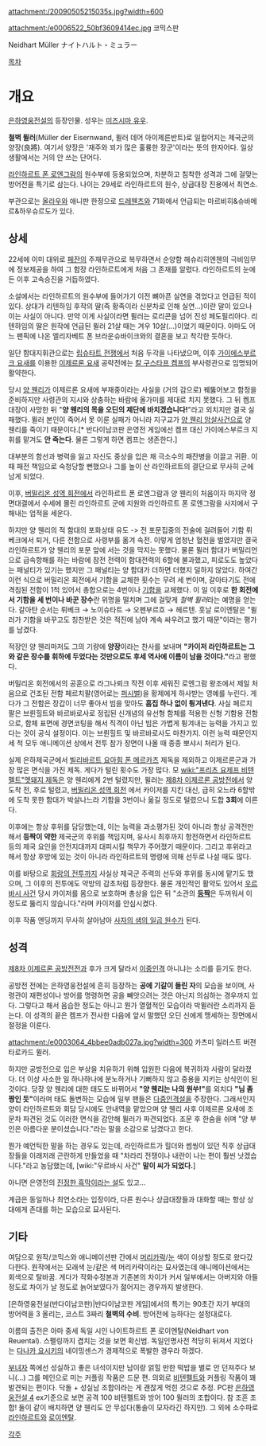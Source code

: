 attachment:/20090505215035s.jpg?width=600

attachment:/e0006522_50bf3609414ec.jpg
코믹스판

Neidhart Müller
ナイトハルト・ミュラー

[[목차]]
= 개요 =
[[은하영웅전설]]의 등장인물. 성우는 [[미즈시마 유우]].

'''철벽 뮐러'''(Müller der Eisernwand, 뮐러 데어 아이제른반트)로 일컬어지는 제국군의 양장(良將). 여기서 양장은 '재주와 꾀가 많은 훌륭한 장군'이라는 뜻의 한자어다. 일상생활에서는 거의 안 쓰는 단어다.

[[라인하르트 폰 로엔그람]]의 원수부에 등용되었으며, 차분하고 침착한 성격과 그에 걸맞는 방어전을 특기로 삼는다. 나이는 29세로 라인하르트의 원수, 상급대장 진용에서 최연소. 

부관으로는 [[올라우]]와 애니판 한정으로 [[드레웬츠]]와 71화에서 언급되는 마르비히&슈바메르&하우슈르도가 있다.

== 상세 ==
22세에 이미 대위로 [[페잔]]의 주재무관으로 복무하면서 순양함 헤슈리히엔첸의 극비임무에 정보제공을 하여 그 함장 라인하르트에게 처음 그 존재를 알렸다. 라인하르트의 눈에 든 이후 고속승진을 거듭하였다.

소설에서는 라인하르트의 원수부에 들어가기 이전 뼈아픈 실연을 겪었다고 언급된 적이 있다. 상대가 리텐하임 후작의 딸(즉 황족이라 신분차로 인해 실연...)이란 말이 있으나 이는 사실이 아니다. 만약 이게 사실이라면 뮐러는 로리콘을 넘어 진성 페도필리아다. 리텐하임의 딸은 원작에 언급된 뮐러 21살 때는 겨우 10살(...)이었기 때문이다. 아마도 어느 팬픽에 나온 엘리자베트 폰 브라운슈바이크와의 결혼을 보고 착각한 듯하다.

일단 함대지휘관으로는 [[립슈타트 전쟁]]에서 처음 두각을 나타냈으며, 이후 [[가이에스부르크 요새]]를 이용한 [[이제르론 요새]] 공략전에는 [[칼 구스타프 켐프]]의 부사령관으로 임명되어 활약한다.

당시 [[양 웬리]]가 이제르론 요새에 부재중이라는 사실을 (거의 감으로) 꿰뚫어보고 함정을 준비하지만 사령관의 지시와 상충하는 바람에 올가미를 제대로 치지 못했다. 그 뒤 켐프 대장이 사망한 뒤 "'''양 웬리의 목을 오딘의 제단에 바치겠습니다!'''"라고 외치지만 결국 실패했다. 뮐러 본인이 죽어서 못 이룬 실패가 아니라 지구교가 [[양 웬리 암살사건]]으로 양 웬리를 죽이기 때문이다.[* 반다이남코판 은영전 게임에선 켐프 대신 가이에스부르크 지휘를 맡겨도 '''안 죽는다'''. 물론 그렇게 하면 켐프는 생존한다.]

대부분의 함선과 병력을 잃고 자신도 중상을 입은 채 극소수의 패잔병을 이끌고 귀환. 이때 패전 책임으로 숙청당할 뻔했으나 그를 높이 산 라인하르트의 결단으로 무사히 군에 남게 되었다.

이후, [[버밀리온 성역 회전]]에서 라인하르트 폰 로엔그람과 양 웬리의 처음이자 마지막 정면대결에서 수세에 몰린 라인하르트 군에 지원와 라인하르트 폰 로엔그람을 사지에서 구해내는 업적을 세운다.

하지만 양 웬리의 적 함대의 포화상태 유도 -> 전 포문집중의 전술에 걸려들어 기함 뤼베크에서 퇴거, 다른 전함으로 사령부를 옮겨 속전. 이렇게 엄청난 혈전을 벌였지만 결국 라인하르트가 양 웬리의 포문 앞에 서는 것을 막지는 못했다. 물론 뮐러 함대가 버밀리언으로 급속항해를 하는 바람에 참전 전력이 함대전력의 6할에 불과했고, 피로도도 높았다는 패널티가 있기는 했지만 그 패널티는 양 함대가 더하면 더했지 덜하지 않았다. 하여간 이런 식으로 버밀리온 회전에서 기함을 교체한 횟수는 무려 세 번이며, 갈아타기도 전에 격침된 전함이 1척 있어서 총합으로는 4번이나 [[기함]]을 교체했다. 이 일 이후로 '''한 회전에서 기함을 세 번이나 바꾼 장수'''란 위명을 떨치며 그에 걸맞게 ''철벽 뮐러''라는 예명을 얻는다. 갈아탄 순서는 뤼베크 → 노이슈타트 → 오펜부르흐 → 헤르텐. 훗날 로이엔탈은 "뮐러가 기함을 바꾸고도 칭찬받은 것은 적진에 남아 계속 싸우려고 했기 때문"이라는 평가를 남겼다.

적장인 양 웬리마저도 그의 기량에 '''양장'''이라는 찬사를 보내며 '''"카이저 라인하르트는 그와 같은 장수를 휘하에 두었다는 것만으로도 후세 역사에 이름이 남을 것이다."'''라고 평했다.

버밀리온 회전에서의 공훈으로 라그나뢰크 작전 이후 세워진 로엔그람 왕조에서 제일 처음으로 건조된 전함 페르치팔(영어로는 [[퍼시벌]])을 황제에게 하사받는 영예를 누린다. 게다가 그 전함은 장갑이 너무 좋아서 빔을 맞아도 '''흠집 하나 없이 튕겨낸다'''. 사실 페르치팔은 브륀힐트와 바르바로사로 정립된 신개념의 유선형 함체를 적용한 신형 기함용 전함으로, 함체 표면에 경면코팅을 해서 직격이 아닌 빔은 가볍게 튕겨내는 능력을 가지고 있다는 것이 공식 설정이다. 이는 브륀힐트 및 바르바로사도 마찬가지. 이런 능력 때문인지 세 척 모두 애니메이션 상에서 전투 참가 장면이 나올 때 종종 뽀샤시 처리가 된다.

실제 은하제국군에서 [[빌리바르트 요아힘 폰 메르카츠]] 제독을 제외하고 이제르론군과 가장 많은 면식을 가진 제독. 게다가 털린 횟수도 가장 많다. 모 [[wiki:"프리츠 요제프 비텐펠트"멧돼지 제독]]은 양 웬리에게 2번 털렸지만, 뮐러는 [[제8차 이제르론 공방전]]에서 양 도착 전, 후로 털렸고, [[버밀리온 성역 회전]] 에서 카이저를 지킨 대신, 급히 오느라 6할밖에 도착 못한 함대가 박살나느라 기함을 3번이나 옮길 정도로 털렸으니 도합 '''3회'''에 이른다.

이후에는 항상 후위를 담당했는데, 이는 능력을 과소평가된 것이 아니라 항상 공격전만 해서 '''등짝이 약한''' 제국군의 후위를 책임지며, 유사시 최후까지 항전하면서 라인하르트 등의 제국 요인을 안전지대까지 대피시킬 책무가 주어졌기 때문이다. 그리고 후위라고 해서 항상 후방에 있는 것이 아니라 라인하르트의 명령에 의해 선두로 나설 때도 많다.

이를 바탕으로 [[회랑의 전투]]까지 사실상 제국군 주력의 선두와 후위를 동시에 맡기도 했으며, 그 이후의 전투에도 약방의 감초처럼 등장한다. 물론 개인적인 활약도 있어서 [[우르바시 사건]] 당시 카이저를 몸으로 보호하며 총상을 입은 뒤 "소관의 '''[[등짝]]'''은 두꺼워서 이 정도로 뚫리지 않습니다."라며 카이저를 안심시켰다.

이후 작품 엔딩까지 무사히 살아남아 [[사자의 샘의 일곱 원수]]가 된다.

== 성격 ==
[[제8차 이제르론 공방전]]전과 후가 크게 달라서 [[이중인격]] 아니냐는 소리를 듣기도 한다.

공방전 전에는 은하영웅전설에 흔히 등장하는 '''공에 기갈이 들린 자'''의 모습을 보이며, 사령관이 재편성이나 방어를 명령하면 공을 빼앗으려는 것은 아닌지 의심하는 경우까지 있다. 그렇다고 해서 음습한 정도는 아니고 뭔가 열혈적인 모습이라 박뮐러란 소리까지 듣는다. 이 성격의 끝은 켐프가 전사한 다음에 앞서 말했던 오딘 신에게 맹세하는 장면에서 절정을 이룬다.

attachment:/e0003064_4bbee0adb027a.jpg?width=300
카츠미 일러스트 버젼 타로카드 뮐러.

하지만 공방전으로 입은 부상을 치유하기 위해 입원한 다음에 복귀하자 사람이 달라졌다. 더 이상 사소한 일 하나하나에 분노하거나 기뻐하지 않고 중용을 지키는 상식인이 된 것이다. 당장 양 웬리에 대한 태도도 바뀌어서 '''"양 웬리는 나의 원쑤!"'''를 외치다 '''"님 좀 짱인 듯"'''이라며 태도 돌변하는 모습에 일부 팬들은 [[다중인격]]설을 주장한다. 그래서인지 양이 라인하르트와 회담 당시에도 안내역을 맡았으며 양 웬리 사후 이제르론 요새에 조문차 파견된 것도 이러한 면식을 감안해 뮐러가 파견되었다. 조문 후 한숨을 쉬며 "양 부인은 아름다운 분이셨습니다."라는 말을 소감으로 남겼다고 한다. 

뭔가 예언틱한 말을 하는 경우도 있는데, 라인하르트가 힐더와 썸씽이 있던 직후 상급대장들을 이래저래 곤란하게 만들었을 때 "차라리 전쟁이나 내란이 나는 편이 훨씬 낫겠습니다."라고 농담했는데, [wiki:"우르바시 사건" '''말이 씨가 되었다.''']

아니면 은영전의 [http://blog.naver.com/sunny_angel/100117615492 진정한 흑막이라는 설]도 있고...

계급은 동일하나 최연소라는 입장이라, 다른 원수나 상급대장들과 대화할 때는 항상 상대에게 존대를 하는 모습으로 묘사된다.

== 기타 ==
여담으로 원작/코믹스와 애니메이션판 간에서 [[머리카락]]/[[눈]] 색이 이상할 정도로 왔다갔다한다. 원작에서는 모래색 눈/같은 색 머리카락이라는 묘사였는데 애니메이션에서는 회색으로 탈바꿈. 게다가 작화수정본과 기존본의 차이가 커서 일부에서는 아버지와 아들 정도로 차이가 날 정도로 늙어보였다가 젊어지는 경우까지 발생한다.

[은하영웅전설(반다이남코판)|반다이남코판 게임]에서의 특기는 90초간 자기 부대의 방어력을 3 올리는, 코스트 3짜리 '''철벽의 수비'''. 방어전에 능하다는 설정대로다.

이름의 출전은 아마 중세 독일 시인 나이트하르트 폰 로이엔탈(Neidhart von Reuental). 스펠링까지 겹치는 것을 보면 확신범. 독일인명사전 적당히 뒤져서 지었다는 [[다나카 요시키]]의 네이밍센스가 경제적으로 폭발한 경우라 하겠다. 

[[부녀자]] 쪽에선 성실하고 좋은 녀석이지만 남이랑 얽힐 만한 떡밥을 별로 안 던져주다 보니(…) 그를 메인으로 미는 커플링 작품은 드문 편. 의외로 [[비텐펠트]]와 커플링 작품이 꽤 발견되는 편이다. 닥돌 + 성실남 조합이라는 게 괜찮게 먹힌 것으로 추정. PC판 [[은하영웅전설 4]] ex기준으로 보면 공격 100 비텐펠트와 방어 100 뮐러의 조합이다. 참 조흔 조합! 둘이 같이 배치하면 양 웬리도 안 무섭다(통솔이 모자라긴 하지만). 그 외에 소수파로 [[라인하르트]]와 [[로이엔탈]].

[[각주]]
